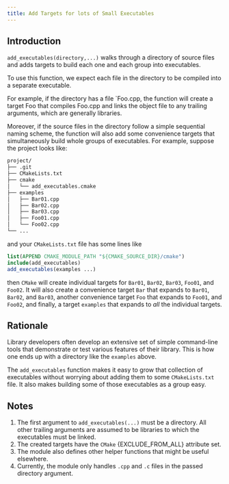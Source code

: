 ```yaml
---
title: Add Targets for lots of Small Executables
---
```


## Introduction

`add_executables(directory,...)` walks through a directory of source files and adds targets to build each one and each group into executables.

To use this function, we expect each file in the directory to be compiled into a separate executable.

For example, if the directory has a file `Foo.cpp, the function will create a target Foo that compiles Foo.cpp and links the object file to any trailing arguments, which are generally libraries.

Moreover, if the source files in the directory follow a simple sequential naming scheme, the function will also add some convenience targets that simultaneously build whole groups of executables.
For example, suppose the project looks like:

```sh
project/
├── .git
├── CMakeLists.txt
├── cmake
│   └── add_executables.cmake
├── examples
│   ├── Bar01.cpp
│   ├── Bar02.cpp
│   ├── Bar03.cpp
│   ├── Foo01.cpp
│   └── Foo02.cpp
└── ...
```
and your `CMakeLists.txt` file has some lines like

```cmake
list(APPEND CMAKE_MODULE_PATH "${CMAKE_SOURCE_DIR}/cmake")
include(add_executables)
add_executables(examples ...)
```
then `CMake` will create individual targets for `Bar01`, `Bar02`, `Bar03`, `Foo01`, and `Foo02`.
It will also create a convenience target `Bar` that expands to `Bar01`, `Bar02`, and `Bar03`, another convenience target `Foo` that expands to `Foo01`, and `Foo02`, and finally, a target `examples` that expands to _all_ the individual targets.

## Rationale

Library developers often develop an extensive set of simple command-line tools that demonstrate or test various features of their library.
This is how one ends up with a directory like the `examples` above.

The `add_executables` function makes it easy to grow that collection of executables without worrying about adding them to some `CMakeLists.txt` file.
It also makes building some of those executables as a group easy.

## Notes

1. The first argument to `add_executables(...)` must be a directory.
All other trailing arguments are assumed to be libraries to which the executables must be linked.
2. The created targets have the `CMake` {EXCLUDE_FROM_ALL} attribute set.
3. The module also defines other helper functions that might be useful elsewhere.
4. Currently, the module only handles `.cpp` and `.c` files in the passed directory argument.
